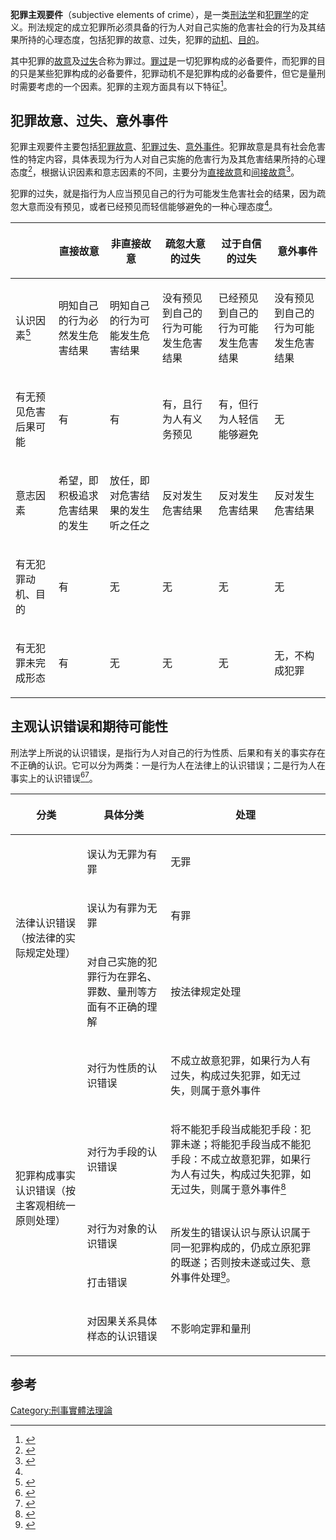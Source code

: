 {{legal}}
{{大陸法系刑法}}

'''犯罪主观要件'''（subjective elements of crime），是一类[[刑法学|刑法学]]和[[犯罪学|犯罪学]]的定义。刑法规定的成立犯罪所必须具备的行为人对自己实施的危害社会的行为及其结果所持的心理态度，包括犯罪的故意、过失，犯罪的[[动机|动机]]、[[目的|目的]]。

其中犯罪的[[故意|故意]]及[[过失|过失]]合称为罪过。[[罪过|罪过]]是一切犯罪构成的必备要件，而犯罪的目的只是某些犯罪构成的必备要件，犯罪动机不是犯罪构成的必备要件，但它是量刑时需要考虑的一个因素。犯罪的主观方面具有以下特征<ref name="a">{{cite book|title=犯罪论体系研究|url=http://books.google.com/books?id=8JW8ukO7Ds0C&pg=PA29|year=2005|publisher=清华大学出版社有限公司|isbn=978-7-302-10527-5|pages=29–30}}</ref>。

==犯罪故意、过失、意外事件==
犯罪主观要件主要包括[[犯罪故意|犯罪故意]]、[[犯罪过失|犯罪过失]]、[[意外事件|意外事件]]。犯罪故意是具有社会危害性的特定内容，具体表现为行为人对自己实施的危害行为及其危害结果所持的心理态度<ref>{{cite book|title=国际刑法 现状与展望|url=http://books.google.com/books?id=nFfgLMgsrcYC&pg=PA92|year=2005|publisher=清华大学出版社有限公司|isbn=978-7-302-10972-3|pages=92–}}</ref>，根据认识因素和意志因素的不同，主要分为[[直接故意|直接故意]]和[[间接故意|间接故意]]<ref>{{cite book|title=犯罪论体系研究|url=http://books.google.com/books?id=8JW8ukO7Ds0C&pg=PA21|year=2005|publisher=清华大学出版社有限公司|isbn=978-7-302-10527-5|pages=21–22}}</ref>。

犯罪的过失，就是指行为人应当预见自己的行为可能发生危害社会的结果，因为疏忽大意而没有预见，或者已经预见而轻信能够避免的一种心理态度<ref name="a" />。

{| class="wikitable"
|-
!  !! 直接故意 !! 非直接故意 !! 疏忽大意的过失 !! 过于自信的过失 !! 意外事件
|-
| 认识因素<ref name="徐立2006">{{cite book|author=徐立|title=刑事责任根据论|url=http://books.google.com/books?id=NrdbgegoRRQC&pg=RA2-PT10|year=2006|publisher=中国法制出版社|isbn=978-7-80226-563-9|pages=2–3}}</ref> || 明知自己的行为必然发生危害结果 || 明知自己的行为可能发生危害结果 || 没有预见到自己的行为可能发生危害结果 || 已经预见到自己的行为可能发生危害结果 || 没有预见到自己的行为可能发生危害结果
|-
| 有无预见危害后果可能  ||  有 || 有  ||有，且行为人有义务预见 || 有，但行为人轻信能够避免 || 无
|-
| 意志因素 || 希望，即积极追求危害结果的发生 || 放任，即对危害结果的发生听之任之 || 反对发生危害结果 || 反对发生危害结果 || 反对发生危害结果
|-
| 有无犯罪动机、目的 || 有 || 无 || 无 || 无 || 无
|-
| 有无犯罪未完成形态 || 有 || 无 || 无 || 无 || 无，不构成犯罪
|}

== 主观认识错误和期待可能性 ==
刑法学上所说的认识错误，是指行为人对自己的行为性质、后果和有关的事实存在不正确的认识。它可以分为两类：一是行为人在法律上的认识错误；二是行为人在事实上的认识错误<ref>{{cite book|title=英美刑法论要|url=http://books.google.com/books?id=hiiC0FED5zAC&pg=PA257|year=2006|publisher=清华大学出版社有限公司|isbn=978-7-302-12790-1|pages=257–258}}</ref><ref name="刑法学全书p642">{{cite book|author=《刑法学全书》编委会|title=刑法学全书|url=http://books.google.com/books?id=0UFOAAAAYAAJ|year=1993|publisher=上海科学技术文献出版社|pages=642–643}}</ref>。

{| class="wikitable"
|-
! 分类 !! 具体分类 !! 处理
|-
| rowspan="3"|法律认识错误（按法律的实际规定处理） || 误认为无罪为有罪 || 无罪
|-
| 误认为有罪为无罪 ||  有罪
|-
| 对自己实施的犯罪行为在罪名、罪数、量刑等方面有不正确的理解 || 按法律规定处理
|-
| rowspan="5"|犯罪构成事实认识错误（按主客观相统一原则处理） || 对行为性质的认识错误 || 不成立故意犯罪，如果行为人有过失，构成过失犯罪，如无过失，则属于意外事件
|-
| 对行为手段的认识错误 || 将不能犯手段当成能犯手段：犯罪未遂；将能犯手段当成不能犯手段：不成立故意犯罪，如果行为人有过失，构成过失犯罪，如无过失，则属于意外事件<ref name="李清伟2004">{{cite book|author=李清伟|title=法律基础|url=http://books.google.com/books?id=E48jN-RkqeMC&pg=PA239|year=2004|publisher=清华大学出版社有限公司|isbn=978-7-302-09152-3|pages=239–240}}</ref>
|-
| 对行为对象的认识错误 ||  rowspan="2"|所发生的错误认识与原认识属于同一犯罪构成的，仍成立原犯罪的既遂；否则按未遂或过失、意外事件处理<ref name="刑法学全书p109">{{cite book|author=《刑法学全书》编委会|title=刑法学全书|url=http://books.google.com/books?id=0UFOAAAAYAAJ|year=1993|publisher=上海科学技术文献出版社|pages=109–110}}</ref>。
|-
| 打击错误
|-
| 对因果关系具体样态的认识错误 || 不影响定罪和量刑
|}
==参考==
{{reflist|2}}

[[Category:刑事實體法理論|Category:刑事實體法理論]]